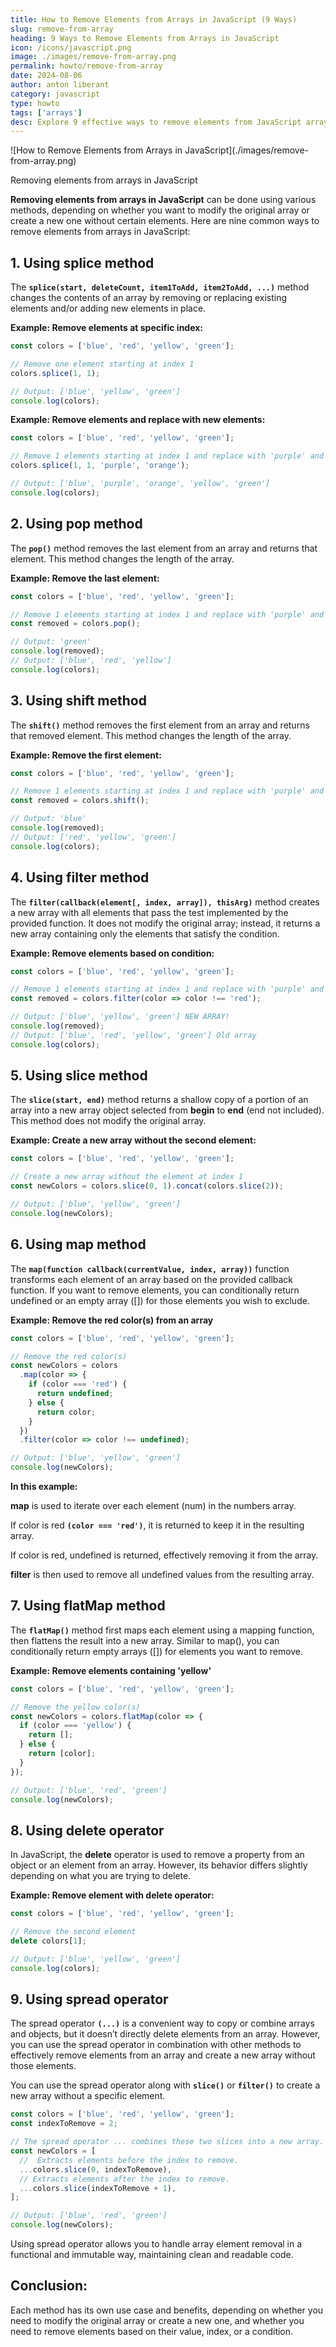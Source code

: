 ```yaml
---
title: How to Remove Elements from Arrays in JavaScript (9 Ways)
slug: remove-from-array
heading: 9 Ways to Remove Elements from Arrays in JavaScript
icon: /icons/javascript.png
image: ./images/remove-from-array.png
permalink: howto/remove-from-array
date: 2024-08-06
author: anton liberant
category: javascript
type: howto
tags: ['arrays']
desc: Explore 9 effective ways to remove elements from JavaScript arrays. Learn different methods to efficiently manipulate arrays in your projects with clear examples.
---
```


<div className="single-post__img-wrapper">
![How to Remove Elements from Arrays in JavaScript](./images/remove-from-array.png)

  <span className="single-post__img-alt">Removing elements from arrays in JavaScript</span>
</div>

**Removing elements from arrays in JavaScript** can be done using various methods, depending on
whether you want to modify the original array or create a new one without certain elements. Here are
nine common ways to remove elements from arrays in JavaScript:

## 1. Using splice method

The **`splice(start, deleteCount, item1ToAdd, item2ToAdd, ...)`** method changes the contents of an
array by removing or replacing existing elements and/or adding new elements in place.

**Example: Remove elements at specific index:**

```js
const colors = ['blue', 'red', 'yellow', 'green'];

// Remove one element starting at index 1
colors.splice(1, 1);

// Output: ['blue', 'yellow', 'green']
console.log(colors);
```

**Example: Remove elements and replace with new elements:**

```js
const colors = ['blue', 'red', 'yellow', 'green'];

// Remove 1 elements starting at index 1 and replace with 'purple' and 'orange'
colors.splice(1, 1, 'purple', 'orange');

// Output: ['blue', 'purple', 'orange', 'yellow', 'green']
console.log(colors);
```

## 2. Using pop method

The **`pop()`** method removes the last element from an array and returns that element. This method
changes the length of the array.

**Example: Remove the last element:**

```js
const colors = ['blue', 'red', 'yellow', 'green'];

// Remove 1 elements starting at index 1 and replace with 'purple' and 'orange'
const removed = colors.pop();

// Output: 'green'
console.log(removed);
// Output: ['blue', 'red', 'yellow']
console.log(colors);
```

## 3. Using shift method

The **`shift()`** method removes the first element from an array and returns that removed element.
This method changes the length of the array.

**Example: Remove the first element:**

```js
const colors = ['blue', 'red', 'yellow', 'green'];

// Remove 1 elements starting at index 1 and replace with 'purple' and 'orange'
const removed = colors.shift();

// Output: 'blue'
console.log(removed);
// Output: ['red', 'yellow', 'green']
console.log(colors);
```

## 4. Using filter method

The **`filter(callback(element[, index, array]), thisArg)`** method creates a new array with all
elements that pass the test implemented by the provided function. It does not modify the original
array; instead, it returns a new array containing only the elements that satisfy the condition.

**Example: Remove elements based on condition:**

```js
const colors = ['blue', 'red', 'yellow', 'green'];

// Remove 1 elements starting at index 1 and replace with 'purple' and 'orange'
const removed = colors.filter(color => color !== 'red');

// Output: ['blue', 'yellow', 'green'] NEW ARRAY!
console.log(removed);
// Output: ['blue', 'red', 'yellow', 'green'] Old array
console.log(colors);
```

## 5. Using slice method

The **`slice(start, end)`** method returns a shallow copy of a portion of an array into a new array
object selected from **begin** to **end** (end not included). This method does not modify the
original array.

**Example: Create a new array without the second element:**

```js
const colors = ['blue', 'red', 'yellow', 'green'];

// Create a new array without the element at index 1
const newColors = colors.slice(0, 1).concat(colors.slice(2));

// Output: ['blue', 'yellow', 'green']
console.log(newColors);
```

## 6. Using map method

The **`map(function callback(currentValue, index, array))`** function transforms each element of an
array based on the provided callback function. If you want to remove elements, you can conditionally
return undefined or an empty array ([]) for those elements you wish to exclude.

**Example: Remove the red color(s) from an array**

```js
const colors = ['blue', 'red', 'yellow', 'green'];

// Remove the red color(s)
const newColors = colors
  .map(color => {
    if (color === 'red') {
      return undefined;
    } else {
      return color;
    }
  })
  .filter(color => color !== undefined);

// Output: ['blue', 'yellow', 'green']
console.log(newColors);
```

**In this example:**

**map** is used to iterate over each element (num) in the numbers array.

If color is red **`(color === 'red')`**, it is returned to keep it in the resulting array.

If color is red, undefined is returned, effectively removing it from the array.

**filter** is then used to remove all undefined values from the resulting array.

## 7. Using flatMap method

The **`flatMap()`** method first maps each element using a mapping function, then flattens the
result into a new array. Similar to map(), you can conditionally return empty arrays ([]) for
elements you want to remove.

**Example: Remove elements containing 'yellow'**

```js
const colors = ['blue', 'red', 'yellow', 'green'];

// Remove the yellow color(s)
const newColors = colors.flatMap(color => {
  if (color === 'yellow') {
    return [];
  } else {
    return [color];
  }
});

// Output: ['blue', 'red', 'green']
console.log(newColors);
```

## 8. Using delete operator

In JavaScript, the **delete** operator is used to remove a property from an object or an element
from an array. However, its behavior differs slightly depending on what you are trying to delete.

**Example: Remove element with delete operator:**

```js
const colors = ['blue', 'red', 'yellow', 'green'];

// Remove the second element
delete colors[1];

// Output: ['blue', 'yellow', 'green']
console.log(colors);
```

## 9. Using spread operator

The spread operator **`(...)`** is a convenient way to copy or combine arrays and objects, but it
doesn’t directly delete elements from an array. However, you can use the spread operator in
combination with other methods to effectively remove elements from an array and create a new array
without those elements.

You can use the spread operator along with **`slice()`** or **`filter()`** to create a new array
without a specific element.

```js
const colors = ['blue', 'red', 'yellow', 'green'];
const indexToRemove = 2;

// The spread operator ... combines these two slices into a new array.
const newColors = [
  //  Extracts elements before the index to remove.
  ...colors.slice(0, indexToRemove),
  // Extracts elements after the index to remove.
  ...colors.slice(indexToRemove + 1),
];

// Output: ['blue', 'red', 'green']
console.log(newColors);
```

Using spread operator allows you to handle array element removal in a functional and immutable way,
maintaining clean and readable code.

## Conclusion:

Each method has its own use case and benefits, depending on whether you need to modify the original
array or create a new one, and whether you need to remove elements based on their value, index, or a
condition.
